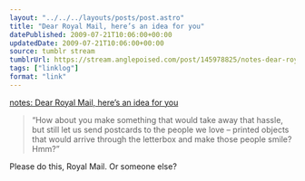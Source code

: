 ```yaml
---
layout: "../../../layouts/posts/post.astro"
title: "Dear Royal Mail, here’s an idea for you"
datePublished: 2009-07-21T10:06:00+00:00
updatedDate: 2009-07-21T10:06:00+00:00
source: tumblr stream
tumblrUrl: https://stream.anglepoised.com/post/145978825/notes-dear-royal-mail-heres-an-idea-for-you
tags: ["linklog"]
format: "link"
---
```


[notes: Dear Royal Mail, here&#8217;s an idea for you][1]

> &ldquo;How about you make something that would take away that hassle, but still let us send postcards to the people we love &#8211; printed objects that would arrive through the letterbox and make those people smile? Hmm?&rdquo;

Please do this, Royal Mail. Or someone else?

[1]: https://gilest.org/dear-royal-mail.html
